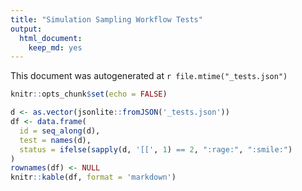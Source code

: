 ```yaml
---
title: "Simulation Sampling Workflow Tests"
output: 
  html_document: 
    keep_md: yes
---
```


This document was autogenerated at `r file.mtime("_tests.json")`

```r
knitr::opts_chunk$set(echo = FALSE)
```



```r
d <- as.vector(jsonlite::fromJSON('_tests.json'))
df <- data.frame(
  id = seq_along(d),
  test = names(d),
  status = ifelse(sapply(d, '[[', 1) == 2, ":rage:", ":smile:")
)
rownames(df) <- NULL
knitr::kable(df, format = 'markdown')

```
